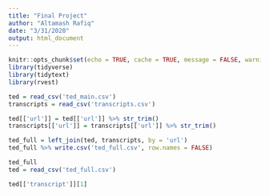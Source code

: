 ```yaml
---
title: "Final Project"
author: "Altamash Rafiq"
date: "3/31/2020"
output: html_document
---
```


```r
knitr::opts_chunk$set(echo = TRUE, cache = TRUE, message = FALSE, warning = FALSE, comment = NA)
library(tidyverse)
library(tidytext)
library(rvest)
```

```r
ted = read_csv('ted_main.csv')
transcripts = read_csv('transcripts.csv')

ted[['url']] = ted[['url']] %>% str_trim()
transcripts[['url']] = transcripts[['url']] %>% str_trim()

ted_full = left_join(ted, transcripts, by = 'url')
ted_full %>% write.csv('ted_full.csv', row.names = FALSE)
```

```r
ted_full
ted = read_csv('ted_full.csv')

ted[['transcript']][1]
```

